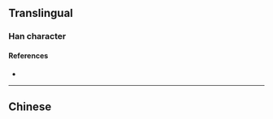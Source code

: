 {{also|櫓}}
{{character info}}
==Translingual==

===Han character===
{{Han char|rn=75|rad=木|as=12|sn=16|four=|canj=DNWA,XDNWA|ids=⿰木鲁}}

====References====
* {{Han ref|kx=0555.311|hdz=21294.060|uh=6A79|ud=27257}}

----

==Chinese==
{{zh-see|櫓}}